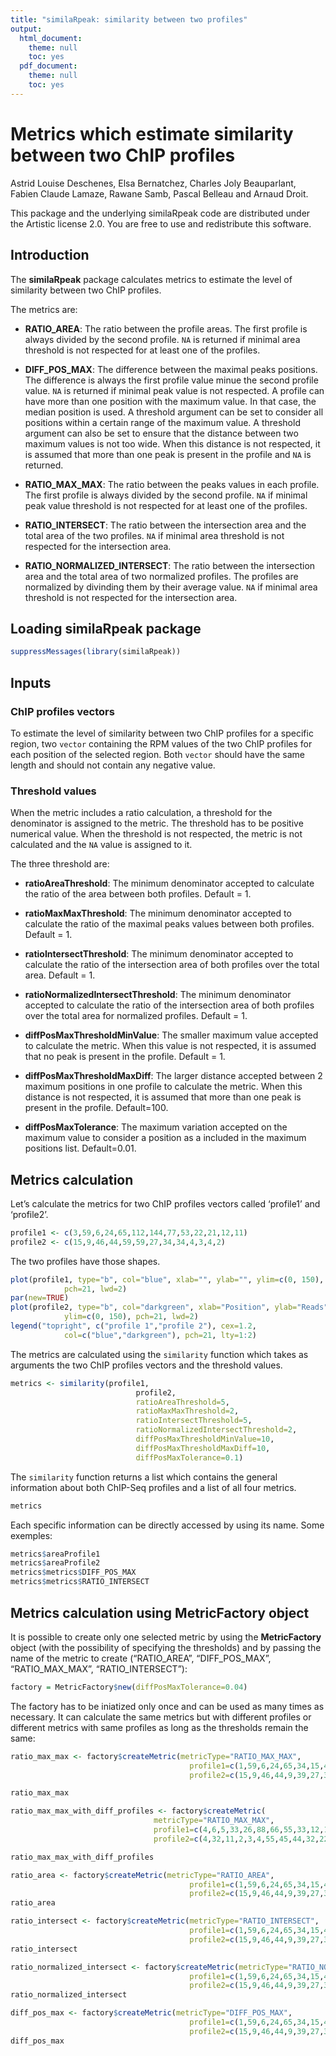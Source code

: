 ```yaml
---
title: "similaRpeak: similarity between two profiles"
output:
  html_document:
    theme: null
    toc: yes
  pdf_document:
    theme: null
    toc: yes
---
```


<!-- rmarkdown v1 -->
<!--
%\VignetteEngine{knitr::knitr}
%\VignetteIndexEntry{similaRpeak: similarity between two profiles}
-->


Metrics which estimate similarity between two ChIP profiles
====================================================================

Astrid Louise Deschenes, Elsa Bernatchez, Charles Joly Beauparlant, 
Fabien Claude Lamaze, Rawane Samb, Pascal Belleau and Arnaud Droit.

This package and the underlying similaRpeak code are distributed 
under the Artistic license 2.0. You are free to use and redistribute 
this software. 


## Introduction

The **similaRpeak** package calculates metrics to estimate the level 
of similarity between two ChIP profiles.

The metrics are:

* **RATIO_AREA**: The ratio between the profile areas. 
The first profile is always divided by the second profile. `NA` is returned 
if minimal area threshold is not respected for at least one of the profiles.

* **DIFF_POS_MAX**: The difference between the maximal peaks positions. The 
difference is always the first profile value minue the second profile value. 
`NA` is returned if minimal peak value is not respected. A profile can have 
more than one position with the maximum value. In that case, the median 
position is used. A threshold argument can be set to consider all positions 
within a certain range of the maximum value. A threshold argument can also be 
set to ensure that the distance between two maximum values is not too wide. 
When this distance is not respected, it is assumed that more than one peak 
is present in the profile and `NA` is returned. 

* **RATIO_MAX_MAX**: The ratio between the peaks values 
in each profile. The first profile is always divided by the second profile. `NA` 
if minimal peak value threshold is not respected for at least one of the 
profiles.

* **RATIO_INTERSECT**: The ratio between the intersection area and the total 
area of the two profiles. `NA` if minimal area threshold is not respected for 
the intersection area.
   
* **RATIO_NORMALIZED_INTERSECT**: The ratio between the intersection area and 
the total area of two normalized profiles. The profiles are normalized by 
divinding them by their average value. `NA` if minimal area threshold is not 
respected for the intersection area.

## Loading similaRpeak package

```r
suppressMessages(library(similaRpeak))
```
 
## Inputs

### ChIP profiles vectors

To estimate the level of similarity between two ChIP profiles for a specific 
region, two `vector` containing the RPM values of the two ChIP profiles for 
each position of the selected region. Both `vector` should have the same length 
and should not contain any negative value.

### Threshold values

When the metric includes a ratio calculation, a threshold for the denominator 
is assigned to the metric. The threshold has to be positive numerical value. 
When the threshold is not respected, the metric is not calculated and the 
`NA` value is assigned to it.

The three threshold are:

* **ratioAreaThreshold**: The minimum denominator accepted to calculate 
the ratio of the area between both profiles. Default = 1.

* **ratioMaxMaxThreshold**: The minimum denominator accepted to calculate the 
ratio of the maximal peaks values between both profiles. Default = 1.

* **ratioIntersectThreshold**: The minimum denominator accepted to calculate 
the ratio of the intersection area of both profiles over the total area. 
Default = 1.

* **ratioNormalizedIntersectThreshold**: The minimum denominator accepted to 
calculate the ratio of the intersection area of both profiles over the total 
area for normalized profiles. Default = 1.

* **diffPosMaxThresholdMinValue**: The smaller maximum value accepted to 
calculate the metric. When this value is not respected, it is assumed that no 
peak is present in the profile. Default = 1.

* **diffPosMaxThresholdMaxDiff**: The larger distance accepted between 2 
maximum positions in one profile to calculate the metric. When this distance 
is not respected, it is assumed that more than one peak is present in the 
profile. Default=100.

* **diffPosMaxTolerance**: The maximum variation accepted on the maximum value 
to consider a position as a included in the maximum positions list. 
Default=0.01.

## Metrics calculation

Let's calculate the metrics for two ChIP profiles vectors called 'profile1' 
and 'profile2'.

```r
profile1 <- c(3,59,6,24,65,112,144,77,53,22,21,12,11)
profile2 <- c(15,9,46,44,59,59,27,34,34,4,3,4,2)
```

The two profiles have those shapes.

```r
plot(profile1, type="b", col="blue", xlab="", ylab="", ylim=c(0, 150), 
            pch=21, lwd=2)
par(new=TRUE)
plot(profile2, type="b", col="darkgreen", xlab="Position", ylab="Reads", 
            ylim=c(0, 150), pch=21, lwd=2)
legend("topright", c("profile 1","profile 2"), cex=1.2, 
            col=c("blue","darkgreen"), pch=21, lty=1:2)
```

The metrics are calculated using the `similarity` function which takes as 
arguments the two ChIP profiles vectors and the threshold values.

```r
metrics <- similarity(profile1, 
                            profile2, 
                            ratioAreaThreshold=5, 
                            ratioMaxMaxThreshold=2, 
                            ratioIntersectThreshold=5, 
                            ratioNormalizedIntersectThreshold=2,
                            diffPosMaxThresholdMinValue=10, 
                            diffPosMaxThresholdMaxDiff=10, 
                            diffPosMaxTolerance=0.1)
```

The `similarity` function returns a list which contains the general 
information about both ChIP-Seq profiles and a list of all four metrics. 

```r
metrics
```

Each specific information can be directly accessed by using its name. 
Some exemples:

```r
metrics$areaProfile1
metrics$areaProfile2
metrics$metrics$DIFF_POS_MAX
metrics$metrics$RATIO_INTERSECT
```
 
## Metrics calculation using MetricFactory object
 
It is possible to create only one selected metric by using the 
**MetricFactory** object (with the possibility of specifying the thresholds) 
and by passing the name of the metric to create 
("RATIO_AREA", "DIFF_POS_MAX", "RATIO_MAX_MAX", "RATIO_INTERSECT"):

```r

factory = MetricFactory$new(diffPosMaxTolerance=0.04)

```


The factory has to be iniatized only once and can be used as many times as 
necessary. It can calculate the same metrics but with different profiles or 
different metrics with same profiles as long as the thresholds remain the same:

```r
ratio_max_max <- factory$createMetric(metricType="RATIO_MAX_MAX", 
                                        profile1=c(1,59,6,24,65,34,15,4,53,22), 
                                        profile2=c(15,9,46,44,9,39,27,34,34,4))

ratio_max_max

ratio_max_max_with_diff_profiles <- factory$createMetric(
                                metricType="RATIO_MAX_MAX", 
                                profile1=c(4,6,5,33,26,88,66,55,33,12,11,2,2), 
                                profile2=c(4,32,11,2,3,4,55,45,44,32,22,1,2))

ratio_max_max_with_diff_profiles

ratio_area <- factory$createMetric(metricType="RATIO_AREA", 
                                        profile1=c(1,59,6,24,65,34,15,4,53,22), 
                                        profile2=c(15,9,46,44,9,39,27,34,34,4))
ratio_area

ratio_intersect <- factory$createMetric(metricType="RATIO_INTERSECT", 
                                        profile1=c(1,59,6,24,65,34,15,4,53,22), 
                                        profile2=c(15,9,46,44,9,39,27,34,34,4))
ratio_intersect

ratio_normalized_intersect <- factory$createMetric(metricType="RATIO_NORMALIZED_INTERSECT", 
                                        profile1=c(1,59,6,24,65,34,15,4,53,22), 
                                        profile2=c(15,9,46,44,9,39,27,34,34,4))
ratio_normalized_intersect

diff_pos_max <- factory$createMetric(metricType="DIFF_POS_MAX", 
                                        profile1=c(1,59,6,24,65,34,15,4,53,22), 
                                        profile2=c(15,9,46,44,9,39,27,34,34,4))
diff_pos_max
```
